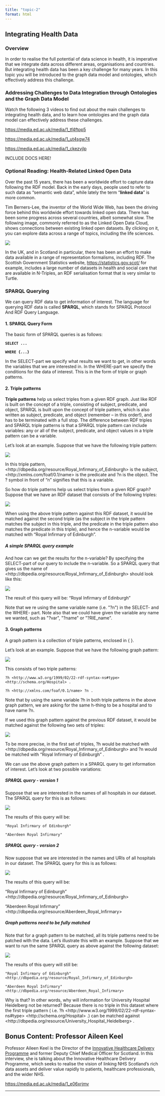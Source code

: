 ```yaml
---
title: "topic-2"
format: html
---
```


## Integrating Health Data

### **Overview**

In order to realise the full potential of data science in health, it is imperative that we integrate data across different areas, organisations and countries. But integrating health data has been a key challenge for many years. In this topic you will be introduced to the graph data model and ontologies, which effectively address this challenge.

### **Addressing Challenges to Data Integration through Ontologies and the Graph Data Model**

Watch the following 3 videos to find out about the main challenges to integrating health data, and to learn how ontologies and the graph data model can effectively address these challenges.

<https://media.ed.ac.uk/media/1_tf4ftpp5>

<https://media.ed.ac.uk/media/1_ut4sgw74>

<https://media.ed.ac.uk/media/1_ckezvjlp>

INCLUDE DOCS HERE!

### **Optional Reading: Health-Related Linked Open Data**

Over the past 15 years, there has been a worldwide effort to capture data following the RDF model. Back in the early days, people used to refer to such data as "semantic web data", while lately the term "**linked data**" is more common.

Tim Berners-Lee, the inventor of the World Wide Web, has been the driving force behind this worldwide effort towards linked open data. There has been some progress across several countries, albeit somewhat slow. The following image, commonly referred to as the Linked Open Data Cloud, shows connections between existing linked open datasets. By clicking on it, you can explore data across a range of topics, including the life sciences.

![](images/Health-Related-Linked-Open-Data.w7.2.png)

In the UK, and in Scotland in particular, there has been an effort to make data available in a range of representation formalisms, including RDF. The Scottish Government Statistics website, <https://statistics.gov.scot/> for example, includes a large number of datasets in health and social care that are available in N-Triples, an RDF serialisation format that is very similar to Turtle.

### **SPARQL Querying**

We can query RDF data to get information of interest. The language for querying RDF data is called **SPARQL**, which stands for SPARQL Protocol And RDF Query Language.

#### **1. SPARQL Query Form**

The basic form of SPARQL queries is as follows:

**`SELECT ...`**

**`WHERE {...}`**

In the SELECT-part we specify what results we want to get, in other words the variables that we are interested in. In the WHERE-part we specify the conditions for the data of interest. This is in the form of triple or graph patterns.

#### **2. Triple patterns**

**Triple patterns** help us select triples from a given RDF graph. Just like RDF is built on the concept of a triple, consisting of subject, predicate, and object, SPARQL is built upon the concept of triple pattern, which is also written as subject, predicate, and object (remember -- in this order!), and has to be terminated with a full stop. The difference between RDF triples and SPARQL triple patterns is that a SPARQL triple pattern can include variables: any or all of the subject, predicate, and object values in a triple pattern can be a variable.

Let's look at an example. Suppose that we have the following triple pattern:

![](images/Triple-patterns-1.w7.2.png){fig-align="center"}

In this triple pattern, \<http://dbpedia.org/resource/Royal_Infirmary_of_Edinburgh\> is the subject, \<http://xmlns.com/foaf/0.1/name\> is the predicate and ?n is the object. The ? symbol in front of "n" signifies that this is a variable.

So how do triple patterns help us select triples from a given RDF graph? Suppose that we have an RDF dataset that consists of the following triples:

![](images/Triple-patterns-2.w7.2.png)\


When using the above triple pattern against this RDF dataset, it would be matched against the second triple (as the subject in the triple pattern matches the subject in this triple, and the predicate in the triple pattern also matches the predicate in this triple), and hence the n-variable would be matched with "Royal Infirmary of Edinburgh".

##### **A simple SPARQL query example**

And how can we get the results for the n-variable? By specifying the SELECT-part of our query to include the n-variable. So a SPARQL query that gives us the name of \<http://dbpedia.org/resource/Royal_Infirmary_of_Edinburgh\> should look like this:

![](images/Triple-patterns-3.w7.2.png)

The result of this query will be: "Royal Infirmary of Edinburgh"

Note that we re using the same variable name (i.e. \"?n\") in the SELECT- and the WHERE- part. Note also that we could have given the variable any name we wanted, such as \"?var\", \"?name\" or \"?RIE_name\".

#### **3. Graph patterns**

A graph pattern is a collection of triple patterns, enclosed in { }.

Let's look at an example. Suppose that we have the following graph pattern:

![](images/Graph-Pattern-1.w7.2.png)


This consists of two triple patterns:

`?h <http://www.w3.org/1999/02/22-rdf-syntax-ns#type> <http://schema.org/Hospital> .`

`?h <http://xmlns.com/foaf/0.1/name> ?n .`

Note that by using the same variable ?h in both triple patterns in the above graph pattern, we are asking for the same h-thing to be a hospital and to have name ?n.

If we used this graph pattern against the previous RDF dataset, it would be matched against the following two sets of triples:

![](images/Graph-Pattern-2.w7.2.png)

To be more precise, in the first set of triples, ?h would be matched with \<http://dbpedia.org/resource/Royal_Infirmary_of_Edinburgh\> and ?n would be matched with "Royal Infirmary of Edinburgh" .

We can use the above graph pattern in a SPARQL query to get information of interest. Let's look at two possible variations:

##### **SPARQL query - version 1** 

Suppose that we are interested in the names of all hospitals in our dataset. The SPARQL query for this is as follows:

![](images/SPARQL2-1.w7.2.png)

The results of this query will be:

`"Royal Infirmary of Edinburgh"`

`"Aberdeen Royal Infirmary"`

##### **SPARQL query - version 2** 

Now suppose that we are interested in the names and URIs of all hospitals in our dataset. The SPARQL query for this is as follows:

![]()![](images/SPARQL2-2.w7.2.png)


The results of this query will be:

"Royal Infirmary of Edinburgh" \<http://dbpedia.org/resource/Royal_Infirmary_of_Edinburgh\>

"Aberdeen Royal Infirmary" \<http://dbpedia.org/resource/Aberdeen_Royal_Infirmary\>

##### **Graph patterns need to be fully matched** 

Note that for a graph pattern to be matched, all its triple patterns need to be patched with the data. Let's illustrate this with an example. Suppose that we want to run the same SPARQL query as above against the following dataset:

![](images/SPARQL2-3.w7.2.png)

The results of this query will still be:

`"Royal Infirmary of Edinburgh" <http://dbpedia.org/resource/Royal_Infirmary_of_Edinburgh>`

`"Aberdeen Royal Infirmary" <http://dbpedia.org/resource/Aberdeen_Royal_Infirmary>`

Why is that? In other words, why will information for University Hospital Heidelberg not be returned? Because there is no triple in this dataset where the first triple pattern ( i.e. ?h \<http://www.w3.org/1999/02/22-rdf-syntax-ns#type\> \<http://schema.org/Hospital\> .) can be matched against \<http://dbpedia.org/resource/University_Hospital_Heidelberg\> .

## **Bonus Content: Professor Aileen Keel**

Professor Aileen Keel is the Director of the [Innovative Healthcare Delivery Programme](https://www.ed.ac.uk/usher/ihdp) and former Deputy Chief Medical Officer for Scotland. In this interview, she is talking about the Innovative Healthcare Delivery Programme, which seeks to realise the vision of linking NHS Scotland's rich data assets and deliver value rapidly to patients, healthcare professionals, and the wider NHS.

<https://media.ed.ac.uk/media/1_e06xrjmv>

------------------------------------------------------------------------
